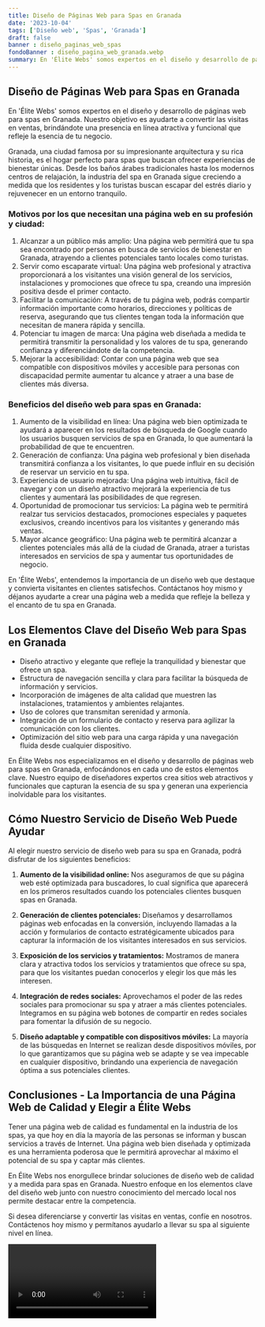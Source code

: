 ```yaml
---
title: Diseño de Páginas Web para Spas en Granada
date: '2023-10-04'
tags: ['Diseño web', 'Spas', 'Granada']
draft: false
banner : diseño_paginas_web_spas
fondoBanner : diseño_pagina_web_granada.webp
summary: En 'Élite Webs' somos expertos en el diseño y desarrollo de páginas web para spas en Granada. Nuestro objetivo es ayudarte a convertir las visitas en ventas, brindándote una presencia en línea atractiva y funcional que refleje la esencia de tu negocio.
---
```


## Diseño de Páginas Web para Spas en Granada

En 'Élite Webs' somos expertos en el diseño y desarrollo de páginas web para spas en Granada. Nuestro objetivo es ayudarte a convertir las visitas en ventas, brindándote una presencia en línea atractiva y funcional que refleje la esencia de tu negocio.

Granada, una ciudad famosa por su impresionante arquitectura y su rica historia, es el hogar perfecto para spas que buscan ofrecer experiencias de bienestar únicas. Desde los baños árabes tradicionales hasta los modernos centros de relajación, la industria del spa en Granada sigue creciendo a medida que los residentes y los turistas buscan escapar del estrés diario y rejuvenecer en un entorno tranquilo.

### Motivos por los que necesitan una página web en su profesión y ciudad:

1. Alcanzar a un público más amplio: Una página web permitirá que tu spa sea encontrado por personas en busca de servicios de bienestar en Granada, atrayendo a clientes potenciales tanto locales como turistas.
2. Servir como escaparate virtual: Una página web profesional y atractiva proporcionará a los visitantes una visión general de los servicios, instalaciones y promociones que ofrece tu spa, creando una impresión positiva desde el primer contacto.
3. Facilitar la comunicación: A través de tu página web, podrás compartir información importante como horarios, direcciones y políticas de reserva, asegurando que tus clientes tengan toda la información que necesitan de manera rápida y sencilla.
4. Potenciar tu imagen de marca: Una página web diseñada a medida te permitirá transmitir la personalidad y los valores de tu spa, generando confianza y diferenciándote de la competencia.
5. Mejorar la accesibilidad: Contar con una página web que sea compatible con dispositivos móviles y accesible para personas con discapacidad permite aumentar tu alcance y atraer a una base de clientes más diversa.

### Beneficios del diseño web para spas en Granada:

1. Aumento de la visibilidad en línea: Una página web bien optimizada te ayudará a aparecer en los resultados de búsqueda de Google cuando los usuarios busquen servicios de spa en Granada, lo que aumentará la probabilidad de que te encuentren.
2. Generación de confianza: Una página web profesional y bien diseñada transmitirá confianza a los visitantes, lo que puede influir en su decisión de reservar un servicio en tu spa.
3. Experiencia de usuario mejorada: Una página web intuitiva, fácil de navegar y con un diseño atractivo mejorará la experiencia de tus clientes y aumentará las posibilidades de que regresen.
4. Oportunidad de promocionar tus servicios: La página web te permitirá realzar tus servicios destacados, promociones especiales y paquetes exclusivos, creando incentivos para los visitantes y generando más ventas.
5. Mayor alcance geográfico: Una página web te permitirá alcanzar a clientes potenciales más allá de la ciudad de Granada, atraer a turistas interesados en servicios de spa y aumentar tus oportunidades de negocio.

En 'Élite Webs', entendemos la importancia de un diseño web que destaque y convierta visitantes en clientes satisfechos. Contáctanos hoy mismo y déjanos ayudarte a crear una página web a medida que refleje la belleza y el encanto de tu spa en Granada.

<GifSeo />

<Cta />

## **Los Elementos Clave del Diseño Web para Spas en Granada**

- Diseño atractivo y elegante que refleje la tranquilidad y bienestar que ofrece un spa.
- Estructura de navegación sencilla y clara para facilitar la búsqueda de información y servicios.
- Incorporación de imágenes de alta calidad que muestren las instalaciones, tratamientos y ambientes relajantes.
- Uso de colores que transmitan serenidad y armonía.
- Integración de un formulario de contacto y reserva para agilizar la comunicación con los clientes.
- Optimización del sitio web para una carga rápida y una navegación fluida desde cualquier dispositivo.

En Élite Webs nos especializamos en el diseño y desarrollo de páginas web para spas en Granada, enfocándonos en cada uno de estos elementos clave. Nuestro equipo de diseñadores expertos crea sitios web atractivos y funcionales que capturan la esencia de su spa y generan una experiencia inolvidable para los visitantes.

## **Cómo Nuestro Servicio de Diseño Web Puede Ayudar**

Al elegir nuestro servicio de diseño web para su spa en Granada, podrá disfrutar de los siguientes beneficios:

1. **Aumento de la visibilidad online:** Nos aseguramos de que su página web esté optimizada para buscadores, lo cual significa que aparecerá en los primeros resultados cuando los potenciales clientes busquen spas en Granada.

2. **Generación de clientes potenciales:** Diseñamos y desarrollamos páginas web enfocadas en la conversión, incluyendo llamadas a la acción y formularios de contacto estratégicamente ubicados para capturar la información de los visitantes interesados en sus servicios.

3. **Exposición de los servicios y tratamientos:** Mostramos de manera clara y atractiva todos los servicios y tratamientos que ofrece su spa, para que los visitantes puedan conocerlos y elegir los que más les interesen.

4. **Integración de redes sociales:** Aprovechamos el poder de las redes sociales para promocionar su spa y atraer a más clientes potenciales. Integramos en su página web botones de compartir en redes sociales para fomentar la difusión de su negocio.

5. **Diseño adaptable y compatible con dispositivos móviles:** La mayoría de las búsquedas en Internet se realizan desde dispositivos móviles, por lo que garantizamos que su página web se adapte y se vea impecable en cualquier dispositivo, brindando una experiencia de navegación óptima a sus potenciales clientes.

## **Conclusiones - La Importancia de una Página Web de Calidad y Elegir a Élite Webs**

Tener una página web de calidad es fundamental en la industria de los spas, ya que hoy en día la mayoría de las personas se informan y buscan servicios a través de Internet. Una página web bien diseñada y optimizada es una herramienta poderosa que le permitirá aprovechar al máximo el potencial de su spa y captar más clientes.

En Élite Webs nos enorgullece brindar soluciones de diseño web de calidad y a medida para spas en Granada. Nuestro enfoque en los elementos clave del diseño web junto con nuestro conocimiento del mercado local nos permite destacar entre la competencia.

Si desea diferenciarse y convertir las visitas en ventas, confíe en nosotros. Contáctenos hoy mismo y permítanos ayudarlo a llevar su spa al siguiente nivel en línea.

<Video />

<CtaBot job='Spas' city='Granada'/>

<Gmaps query='Granada+españa+maps' />